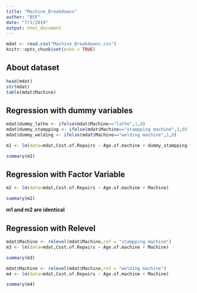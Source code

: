 ---
title: "Machine_Breakdowns"
author: "BSF"
date: "7/1/2019"
output: html_document
---

```{r setup, include=FALSE}
mdat <- read.csv("Machine_Breakdowns.csv")
knitr::opts_chunk$set(echo = TRUE)
```

## About dataset

```{r}
head(mdat)
str(mdat)
table(mdat$Machine)
```

## Regression with dummy variables

```{r}
mdat$dummy_lathe <- ifelse(mdat$Machine=="lathe",1,0)
mdat$dummy_stampping <- ifelse(mdat$Machine=="stampping machine",1,0)
mdat$dummy_welding <- ifelse(mdat$Machine=="welding machine",1,0)

m1 <- lm(data=mdat,Cost.of.Repairs ~ Age.of.machine + dummy_stampping + dummy_welding  )

summary(m1)
```

## Regression with Factor Variable

```{r}
m2 <- lm(data=mdat,Cost.of.Repairs ~ Age.of.machine + Machine)

summary(m2)
```

**m1 and m2 are identical**

## Regression with Relevel

```{r}
mdat$Machine <- relevel(mdat$Machine,ref = "stampping machine")
m3 <- lm(data=mdat,Cost.of.Repairs ~ Age.of.machine + Machine)

summary(m3)

mdat$Machine <- relevel(mdat$Machine,ref = "welding machine")
m4 <- lm(data=mdat,Cost.of.Repairs ~ Age.of.machine + Machine)

summary(m4)

```

